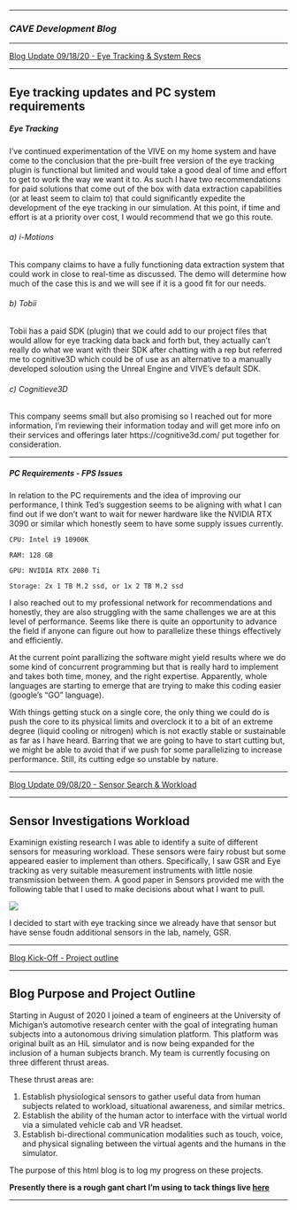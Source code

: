 <link rel="stylesheet" href="styles.css" type="text/css">

<link rel="stylesheet" href="https://cdnjs.cloudflare.com/ajax/libs/font-awesome/4.7.0/css/font-awesome.min.css">

---

### *CAVE Development Blog*

---

  <a class="btn btn-primary" data-toggle="collapse" href="#08-18-20" role="button" aria-expanded="false" aria-controls="collapseExample">
    Blog Update 09/18/20 - Eye Tracking & System Recs
  </a>
</p>
<div class="collapse" id="08-18-20">
  <div class="card card-body">

---

## Eye tracking updates and PC system requirements

##### Eye Tracking

I've continued experimentation of the VIVE on my home system and have come to the conclusion that the pre-built free version of the eye tracking plugin is functional but limited and would take a good deal of time and effort to get to work the way we want it to. As such I have two recommendations for paid solutions that come out of the box with data extraction capabilities (or at least seem to claim to) that could significantly expedite the development of the eye tracking in our simulation. At this point, if time and effort is at a priority over cost, I would recommend that we go this route.

###### a) i-Motions

This company claims to have a fully functioning data extraction system that could work in close to real-time as discussed. The demo will determine how much of the case this is and we will see if it is a good fit for our needs.

###### b) Tobii 

Tobii has a paid SDK (plugin) that we could add to our project files that would allow for eye tracking data back and forth but, they actually can't really do what we want with their SDK after chatting with a rep but referred me to cognitive3D which could be of use as an alternative to a manually developed soloution using the Unreal Engine and VIVE's default SDK.

###### c) Cognitieve3D

This company seems small but also promising so I reached out for more information, I'm reviewing their information today and will get more info on their services and offerings later https://cognitive3d.com/ put together for consideration.


---


##### PC Requirements - FPS Issues 

In relation to the PC requirements and the idea of improving our performance, I think Ted's suggestion seems to be aligning with what I can find out if we don't want to wait for newer hardware like the NVIDIA RTX 3090 or similar which honestly seem to have some supply issues currently.

    CPU: Intel i9 10900K

    RAM: 128 GB

    GPU: NVIDIA RTX 2080 Ti

    Storage: 2x 1 TB M.2 ssd, or 1x 2 TB M.2 ssd


I also reached out to my professional network for recommendations and honestly, they are also struggling with the same challenges we are at this level of performance. Seems like there is quite an opportunity to advance the field if anyone can figure out how to parallelize these things effectively and efficiently.

At the current point parallizing the software might yield results where we do some kind of concurrent programming but that is really hard to implement and takes both time, money, and the right expertise.  Apparently, whole languages are starting to emerge that are trying to make this coding easier (google's "GO" language).

With things getting stuck on a single core, the only thing we could do is push the core to its physical limits and overclock it to a bit of an extreme degree (liquid cooling or nitrogen) which is not exactly stable or sustainable as far as I have heard. Barring that we are going to have to start cutting but, we might be able to avoid that if we push for some parallelizing to increase performance. Still, its cutting edge so unstable by nature.

---

  </div>
</div>


  <a class="btn btn-primary" data-toggle="collapse" href="#sens_wl" role="button" aria-expanded="false" aria-controls="collapseExample">
    Blog Update 09/08/20 - Sensor Search & Workload
  </a>
</p>
<div class="collapse" id="sens_wl">
  <div class="card card-body">
  
---
 
## Sensor Investigations Workload

Examinign existing research I was able to identify a suite of different sensors for measuring workload. These sensors were fairy robust but some appeared easier to implement than others. Specifically, I saw GSR and Eye tracking as very suitable measurement instruments with little nosie transmission between them. A good paper in Sensors provided me with the following table that I used to make decisions about what I want to pull.

![](images/Workload_phys_table.png)

I decided to start with eye tracking since we already have that sensor but have sense foudn additional sensors in the lab, namely, GSR. 

---

  </div>
</div>
  <a class="btn btn-primary" data-toggle="collapse" href="#collapseExample" role="button" aria-expanded="false" aria-controls="collapseExample">
    Blog Kick-Off - Project outline
  </a>
</p>
<div class="collapse" id="collapseExample">
  <div class="card card-body">
  
---
 
## Blog Purpose and Project Outline
  
Starting in August of 2020 I joined a team of engineers at the University of Michigan's automotive research center with the goal of integrating human subjects into a autonomous driving simulation platform. This platform was original built as an HiL simulator and is now being expanded for the inclusion of a human subjects branch. My team is currently focusing on three different thrust areas. 

These thrust areas are:

  1. Establish physiological sensors to gather useful data from human subjects related to workload, situational awareness, and similar metrics.
  2. Establish the ability of the human actor to interface with the virtual world via a simulated vehicle cab and VR headset. 
  3. Establish bi-directional communication modalities such as touch, voice, and physical signaling between the virtual agents and the humans in the simulator.
  
The purpose of this html blog is to log my progress on these projects. 

**Presently there is a rough gant chart I'm using to tack things live [here](https://plan.toggl.com/#pp/Hcz3dlYWWxXe7Mrpabq9CsrNtpYrpSkJ)**
  
---
  
      
  </div>
</div>


